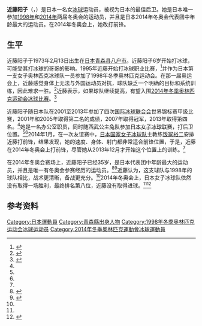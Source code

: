 <!--
{{Infobox sport
| name = 近藤阳子
| position = 后卫
| image = 
| image_size = 
| caption = 
| shoots = 右脚
| height_ft = 5
| height_in = 5
| weight_lb = 130
| team = [[西武公主兔队|西武公主兔队]]
| former_teams = 
| league = [[日本女子冰球国家队|日本女子冰球国家队]]
| ntl_team = 日本
| birth_date = {{birth date and age|1979|2|13|df=y}}
| birth_place = [[Hachinohe,_Aomori|Hachinohe]], [[日本|日本]][[青森县|青森县]][[八戸市|八戸市]]
| career_start = 1995
}}
-->
'''近藤阳子'''（{{lang|ja|こんどう ようこ}}，{{bd|1979年|2月13日}}）是日本一名女[[冰球|冰球]]运动员，被视为日本的最佳后卫。她是日本唯一参加[[1998年冬季奥林匹克运动会|1998年]]和[[2014年冬季奥林匹克运动会|2014年]]两届冬奥会的运动员，并且是日本2014年冬奥会代表团中年龄最大的运动员。在2014年冬奥会上，她改打前锋。

==生平==
近藤阳子于1973年2月13日出生在[[日本|日本]][[青森县|青森县]][[八户市|八户市]]。近藤阳子6岁开始打冰球，可能受其打冰球的哥哥的影响。1995年近藤开始打冰球职业比赛，<ref name="Sochi">{{cite web |title=Yoko Kondo |publisher=[[2014年冬季奥林匹克运动会|2014 Winter Olympics]] |date=February 2014 |url=http://www.sochi2014.com/en/athlete-yoko-kondo |accessdate=2014-02-08 |archiveurl=https://www.webcitation.org/6NF7Tl0YV?url=http://www.sochi2014.com/en/athlete-yoko-kondo |archivedate=2014-02-08 |deadurl=yes }}</ref>并作为日本第一支女子奥林匹克冰球队一员参加了1998年冬季奥林匹克运动会。在那一届奥运会上，近藤感觉身体上无法与外国运动员对抗，球队缺乏一个明确的目标和系统训练，因此难求一胜。<ref name="Usuda">{{cite news |last=Usuda |first=Yuichi |title=Kondo aims for Japan's 1st Olympic win |work=[[讀賣新聞|The Japan News]] |date=2014-02-08 |url=http://the-japan-news.com/news/article/0001015551 |accessdate=2014-02-08 |archiveurl=https://www.webcitation.org/6NF7ZlNLo?url=http://the-japan-news.com/news/article/0001015551 |archivedate=2014-02-08 |deadurl=yes }}</ref>近藤表示，如果球队继续提高，有望入围[[2014年冬季奥林匹克运动会冰球比赛|2014年冬季奥林匹克运动会冰球比赛]]。<ref>{{cite web |last=Steiss |first=Adam |title=Eastern promise |publisher=[[国际冰球联合会|International Ice Hockey Federation]] |date=2014-01-23 |url=http://www.iihf.com/home-of-hockey/news/news-singleview/recap/8402.html |accessdate=2014-02-08 |archiveurl=https://www.webcitation.org/6NF7fqEPL?url=http://www.iihf.com/home-of-hockey/news/news-singleview/recap/8402.html?tx_ttnews%5bbackPid%5d=955 |archivedate=2014-02-08 |deadurl=yes }}</ref>

近藤阳子随日本队在2001至2013年参加了四次[[国际冰球联合会|国际冰球联合会]]世界锦标赛甲级比赛，2001年和2005年取得第二名的成绩，2007年取得冠军，2013年取得第四名。<ref name="Sochi" />她是一名办公室职员，同时随[[西武公主兔队|西武公主兔队]]参加[[日本女子冰球联赛|日本女子冰球联赛]]，打后卫位置。<ref name="Sochi" /><ref name="Usuda" />2014年1月，在一次友谊赛中，[[日本国家女子冰球队|日本国家女子冰球队]]主教练[[饭冢裕二|饭冢裕二]]安排近藤打前锋，结果发现，她的速度、身体、射门都非常适合前锋位置，于是，近藤在2014年冬奥会上打前锋，尽管她从2013年12月才开始这个位置上的训练。<ref name="Usuda" />

在2014年冬奥会赛场上，近藤阳子已经35岁，是日本代表团中年龄最大的运动员，并且是唯一有冬奥会参赛经历的运动员。<ref>{{cite web |title=Women’s ice hockey team "Smile Japan" chase Olympic dream |publisher=[[奥林匹克运动会|Olympic Games]] |date=2014-01-14 |url=http://www.olympic.org/news/women-s-ice-hockey-team-smile-japan-chase-olympic-dream/221189 |accessdate=2014-02-08 |archiveurl=https://www.webcitation.org/6NF81ImVJ?url=http://www.olympic.org/news/women-s-ice-hockey-team-smile-japan-chase-olympic-dream/221189 |archivedate=2014-02-08 |deadurl=yes }}</ref><ref>{{cite news |title=Japan keen to copy world wonders |work=[[The_Malay_Mail|The Malay Mail]] |date=2014-02-02 |url=http://www.themalaymailonline.com/sports/article/japan-keen-to-copy-world-wonders |accessdate=2014-02-08 |archiveurl=https://www.webcitation.org/6NF8AvPOV?url=http://www.themalaymailonline.com/sports/article/japan-keen-to-copy-world-wonders |archivedate=2014-02-08 |deadurl=yes }}</ref>近藤认为，这支球队与1998年的球队相比，战术更清晰，备战更充分。<ref name="Usuda" />2014年冬奥会上，日本女子冰球队依然没有取得一场胜利，最终排名第八位，近藤没有取得进球。<ref name="Sochi" /><ref name=sinaresults>{{cite web|title=索契冬奥会赛程赛果|url=http://match.sports.sina.com.cn/sochi2014/schedule/sport/ih|publisher=新浪网|accessdate=2014-02-28|archive-date=2016-03-04|archive-url=https://web.archive.org/web/20160304131958/http://match.sports.sina.com.cn/sochi2014/schedule/sport/ih|dead-url=no}}</ref>

==参考资料==
{{reflist|2}}
{{DEFAULTSORT:Yoko Kondo}}
[[Category:日本運動員|Category:日本運動員]]
[[Category:青森縣出身人物|Category:青森縣出身人物]]
[[Category:1998年冬季奥林匹克运动会冰球运动员|Category:1998年冬季奥林匹克运动会冰球运动员]]
[[Category:2014年冬季奧林匹克運動會冰球運動員|Category:2014年冬季奧林匹克運動會冰球運動員]]